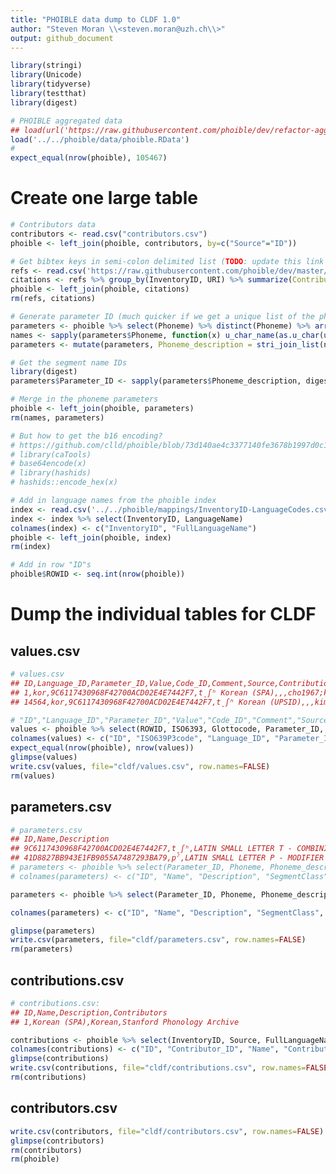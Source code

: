 ```yaml
---
title: "PHOIBLE data dump to CLDF 1.0"
author: "Steven Moran \\<steven.moran@uzh.ch\\>"
output: github_document
---
```

  
```r
library(stringi)
library(Unicode)
library(tidyverse)
library(testthat)
library(digest)
```

```r
# PHOIBLE aggregated data
## load(url('https://raw.githubusercontent.com/phoible/dev/refactor-agg/data/phoible-by-phoneme.RData'))
load('../../phoible/data/phoible.RData')
#
expect_equal(nrow(phoible), 105467)
```


# Create one large table

```r
# Contributors data
contributors <- read.csv("contributors.csv")
phoible <- left_join(phoible, contributors, by=c("Source"="ID"))

# Get bibtex keys in semi-colon delimited list (TODO: update this link when merged)
refs <- read.csv('https://raw.githubusercontent.com/phoible/dev/master/mappings/InventoryID-Bibtex.csv', header=T, stringsAsFactors=F)
citations <- refs %>% group_by(InventoryID, URI) %>% summarize(Contribution_ID=tolower(paste(BibtexKey, collapse=";")))
phoible <- left_join(phoible, citations)
rm(refs, citations)

# Generate parameter ID (much quicker if we get a unique list of the phonemes first)
parameters <- phoible %>% select(Phoneme) %>% distinct(Phoneme) %>% arrange(Phoneme)
names <- sapply(parameters$Phoneme, function(x) u_char_name(as.u_char(utf8ToInt(x))))
parameters <- mutate(parameters, Phoneme_description = stri_join_list(names, sep = " - "))

# Get the segment name IDs
library(digest)
parameters$Parameter_ID <- sapply(parameters$Phoneme_description, digest, algo="md5")

# Merge in the phoneme parameters
phoible <- left_join(phoible, parameters)
rm(names, parameters)

# But how to get the b16 encoding?
# https://github.com/clld/phoible/blob/73d140ae4c3377140fe3678b1997d0c13d42ad41/phoible/scripts/initializedb.py#L353-L357
# library(caTools)
# base64encode(x)
# library(hashids)
# hashids::encode_hex(x)

# Add in language names from the phoible index
index <- read.csv('../../phoible/mappings/InventoryID-LanguageCodes.csv', header=T, stringsAsFactors=F)
index <- index %>% select(InventoryID, LanguageName)
colnames(index) <- c("InventoryID", "FullLanguageName")
phoible <- left_join(phoible, index)
rm(index)

# Add in row "ID"s
phoible$ROWID <- seq.int(nrow(phoible))
```

# Dump the individual tables for CLDF

## values.csv
```r
# values.csv
## ID,Language_ID,Parameter_ID,Value,Code_ID,Comment,Source,Contribution_ID
## 1,kor,9C6117430968F42700ACD02E4E7442F7,t̠ʃʰ Korean (SPA),,,cho1967;kim1972;martin1954;martinlee1969;martin1951;kim1968,1
## 14564,kor,9C6117430968F42700ACD02E4E7442F7,t̠ʃʰ Korean (UPSID),,,kim1986;martin1951;martinlee1969;martin1954;cho1967;kim1972,423

# "ID","Language_ID","Parameter_ID","Value","Code_ID","Comment","Source","Contribution_ID"
values <- phoible %>% select(ROWID, ISO6393, Glottocode, Parameter_ID, Phoneme, Marginal, Allophones, Source, InventoryID)
colnames(values) <- c("ID", "ISO639P3code", "Language_ID", "Parameter_ID", "Name", "Marginal", "Allophones", "Source", "Contribution_ID")
expect_equal(nrow(phoible), nrow(values))
glimpse(values)
write.csv(values, file="cldf/values.csv", row.names=FALSE)
rm(values)
```

## parameters.csv

```r
# parameters.csv
## ID,Name,Description
## 9C6117430968F42700ACD02E4E7442F7,t̠ʃʰ,LATIN SMALL LETTER T - COMBINING MINUS SIGN BELOW - LATIN SMALL LETTER ESH - MODIFIER LETTER SMALL H
## 41D8827BB943E1FB9055A7487293BA79,pˀ,LATIN SMALL LETTER P - MODIFIER LETTER GLOTTAL STOP
# parameters <- phoible %>% select(Parameter_ID, Phoneme, Phoneme_description, SegmentClass) %>% distinct()
# colnames(parameters) <- c("ID", "Name", "Description", "SegmentClass")

parameters <- phoible %>% select(Parameter_ID, Phoneme, Phoneme_description, SegmentClass, tone, stress, syllabic, short, long, consonantal, sonorant, continuant, delayedRelease, approximant, tap, trill, nasal, lateral, labial, round, labiodental, coronal, anterior, distributed, strident, dorsal, high, low, front, back, tense, retractedTongueRoot, advancedTongueRoot, periodicGlottalSource, epilaryngealSource, spreadGlottis, constrictedGlottis, fortis, raisedLarynxEjective, loweredLarynxImplosive, click) %>% distinct()

colnames(parameters) <- c("ID", "Name", "Description", "SegmentClass", "tone", "stress", "syllabic", "short", "long", "consonantal", "sonorant", "continuant", "delayedRelease", "approximant", "tap", "trill", "nasal", "lateral", "labial", "round", "labiodental", "coronal", "anterior", "distributed", "strident", "dorsal", "high", "low", "front", "back", "tense", "retractedTongueRoot", "advancedTongueRoot", "periodicGlottalSource", "epilaryngealSource", "spreadGlottis", "constrictedGlottis", "fortis", "raisedLarynxEjective", "loweredLarynxImplosive", "click")

glimpse(parameters)
write.csv(parameters, file="cldf/parameters.csv", row.names=FALSE)
rm(parameters)
```

## contributions.csv

```r
# contributions.csv:
## ID,Name,Description,Contributors
## 1,Korean (SPA),Korean,Stanford Phonology Archive

contributions <- phoible %>% select(InventoryID, Source, FullLanguageName, Contributor, Contribution_ID, URI) %>% distinct()
colnames(contributions) <- c("ID", "Contributor_ID", "Name", "Contributors", "References", "URI")
glimpse(contributions)
write.csv(contributions, file="cldf/contributions.csv", row.names=FALSE)
rm(contributions)
```

## contributors.csv
```r
write.csv(contributors, file="cldf/contributors.csv", row.names=FALSE)
glimpse(contributors)
rm(contributors)
rm(phoible)
```


